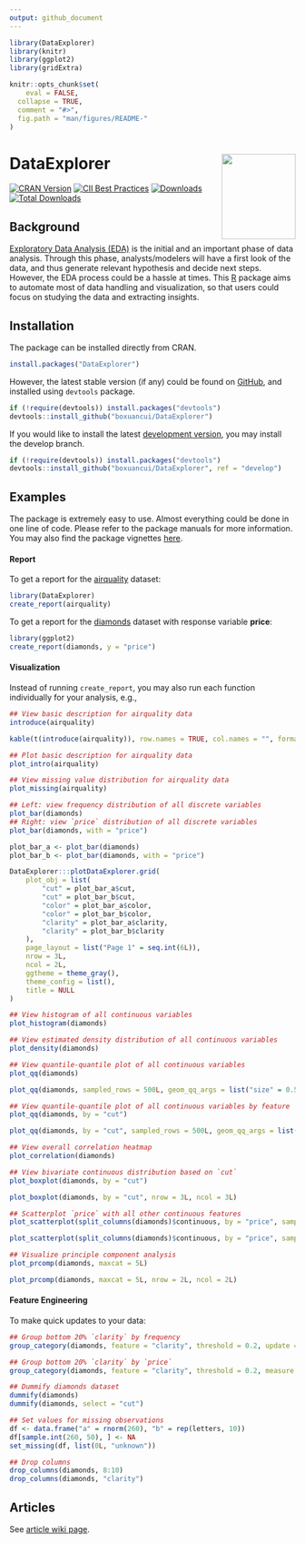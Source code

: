```yaml
---
output: github_document
---
```


<!-- README.md is generated from README.Rmd. Please edit that file -->

```r
library(DataExplorer)
library(knitr)
library(ggplot2)
library(gridExtra)

knitr::opts_chunk$set(
	eval = FALSE,
  collapse = TRUE,
  comment = "#>",
  fig.path = "man/figures/README-"
)
```

# DataExplorer <img src="man/figures/logo.png" align="right" width="130" height="150"/>

[![CRAN Version](http://www.r-pkg.org/badges/version/DataExplorer)](https://cran.r-project.org/package=DataExplorer)
[![CII Best Practices](https://bestpractices.coreinfrastructure.org/projects/2053/badge)](https://bestpractices.coreinfrastructure.org/projects/2053)
[![Downloads](http://cranlogs.r-pkg.org/badges/DataExplorer)](https://cran.r-project.org/package=DataExplorer)
[![Total Downloads](http://cranlogs.r-pkg.org/badges/grand-total/DataExplorer)](https://cran.r-project.org/package=DataExplorer)

## Background

[Exploratory Data Analysis (EDA)](https://en.wikipedia.org/wiki/Exploratory_data_analysis) is the initial and an important phase of data analysis. Through this phase, analysts/modelers will have a first look of the data, and thus generate relevant hypothesis and decide next steps. However, the EDA process could be a hassle at times. This [R](https://cran.r-project.org/) package aims to automate most of data handling and visualization, so that users could focus on studying the data and extracting insights.

## Installation

The package can be installed directly from CRAN.

```r
install.packages("DataExplorer")
```

However, the latest stable version (if any) could be found on [GitHub](https://github.com/boxuancui/DataExplorer), and installed using `devtools` package.

```r
if (!require(devtools)) install.packages("devtools")
devtools::install_github("boxuancui/DataExplorer")
```

If you would like to install the latest [development version](https://github.com/boxuancui/DataExplorer/tree/develop), you may install the develop branch.

```r
if (!require(devtools)) install.packages("devtools")
devtools::install_github("boxuancui/DataExplorer", ref = "develop")
```

## Examples

The package is extremely easy to use. Almost everything could be done in one line of code. Please refer to the package manuals for more information. You may also find the package vignettes [here](https://boxuancui.github.io/DataExplorer/articles/dataexplorer-intro.html).

#### Report
To get a report for the [airquality](https://stat.ethz.ch/R-manual/R-devel/library/datasets/html/airquality.html) dataset:

```r
library(DataExplorer)
create_report(airquality)
```

To get a report for the [diamonds](http://docs.ggplot2.org/0.9.3.1/diamonds.html) dataset with response variable **price**:

```r
library(ggplot2)
create_report(diamonds, y = "price")
```

#### Visualization
Instead of running `create_report`, you may also run each function individually for your analysis, e.g.,

```r
## View basic description for airquality data
introduce(airquality)
```

```r
kable(t(introduce(airquality)), row.names = TRUE, col.names = "", format.args = list(big.mark = ","))
```

```r
## Plot basic description for airquality data
plot_intro(airquality)
```

```r
## View missing value distribution for airquality data
plot_missing(airquality)
```

```r
## Left: view frequency distribution of all discrete variables
plot_bar(diamonds)
## Right: view `price` distribution of all discrete variables
plot_bar(diamonds, with = "price")
```

```r
plot_bar_a <- plot_bar(diamonds)
plot_bar_b <- plot_bar(diamonds, with = "price")
```

```r
DataExplorer:::plotDataExplorer.grid(
	plot_obj = list(
		"cut" = plot_bar_a$cut,
		"cut" = plot_bar_b$cut,
		"color" = plot_bar_a$color,
		"color" = plot_bar_b$color,
		"clarity" = plot_bar_a$clarity,
		"clarity" = plot_bar_b$clarity
	),
	page_layout = list("Page 1" = seq.int(6L)),
	nrow = 3L,
	ncol = 2L,
	ggtheme = theme_gray(),
	theme_config = list(),
	title = NULL
)
```

```r
## View histogram of all continuous variables
plot_histogram(diamonds)
```

```r
## View estimated density distribution of all continuous variables
plot_density(diamonds)
```

```r
## View quantile-quantile plot of all continuous variables
plot_qq(diamonds)
```

```r
plot_qq(diamonds, sampled_rows = 500L, geom_qq_args = list("size" = 0.5))
```

```r
## View quantile-quantile plot of all continuous variables by feature `cut`
plot_qq(diamonds, by = "cut")
```

```r
plot_qq(diamonds, by = "cut", sampled_rows = 500L, geom_qq_args = list("size" = 0.5))
```

```r
## View overall correlation heatmap
plot_correlation(diamonds)
```

```r
## View bivariate continuous distribution based on `cut`
plot_boxplot(diamonds, by = "cut")
```

```r
plot_boxplot(diamonds, by = "cut", nrow = 3L, ncol = 3L)
```

```r
## Scatterplot `price` with all other continuous features
plot_scatterplot(split_columns(diamonds)$continuous, by = "price", sampled_rows = 1000L)
```

```r
plot_scatterplot(split_columns(diamonds)$continuous, by = "price", sampled_rows = 1000L, geom_point_args = list("size" = 0.5))
```

```r
## Visualize principle component analysis
plot_prcomp(diamonds, maxcat = 5L)
```

```r
plot_prcomp(diamonds, maxcat = 5L, nrow = 2L, ncol = 2L)
```

#### Feature Engineering

To make quick updates to your data:

```r
## Group bottom 20% `clarity` by frequency
group_category(diamonds, feature = "clarity", threshold = 0.2, update = TRUE)

## Group bottom 20% `clarity` by `price`
group_category(diamonds, feature = "clarity", threshold = 0.2, measure = "price", update = TRUE)

## Dummify diamonds dataset
dummify(diamonds)
dummify(diamonds, select = "cut")

## Set values for missing observations
df <- data.frame("a" = rnorm(260), "b" = rep(letters, 10))
df[sample.int(260, 50), ] <- NA
set_missing(df, list(0L, "unknown"))

## Drop columns
drop_columns(diamonds, 8:10)
drop_columns(diamonds, "clarity")
```

## Articles

See [article wiki page](https://github.com/boxuancui/DataExplorer/wiki/Articles).
